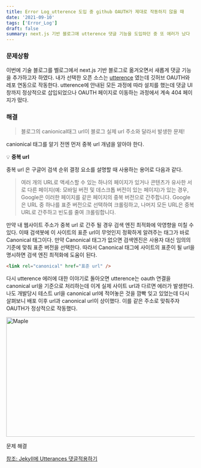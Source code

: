 ```yaml
---
title: Error Log_utterence 도입 중 github OAUTH가 제대로 작동하지 않을 때
date: '2021-09-10'
tags: ['Error_Log']
draft: false
summary: next.js 기반 블로그애 utterence 댓글 기능을 도입하던 중 또 에러가 났다
---
```


### 문제상황

이번에 기술 블로그를 벨로그에서 next.js 기반 블로그로 옮겨오면서 새롭게 댓글 기능을 추가하고자 하였다. 내가 선택한 오픈 소스는 [utterence](https://utteranc.es/) 였는데 깃허브 OAUTH와 레포 연동으로 작동한다. utterence에 안내된 모든 과정에 따라 설치를 했는데 댓글 UI창까지 정상적으로 삽입되었으나 OAUTH 페이지로 이동하는 과정에서 계속 404 페이지가 떴다.

### 해결

> 블로그의 canionical태그 url이 블로그 실제 url 주소와 달라서 발생한 문제!

canionical 태그를 알기 전엔 먼저 중복 url 개념을 알아야 한다.

💡 <b>중복 url</b>

중복 url 은 구글어 검색 순위 결정 요소를 설명할 때 사용하는 용어로 다음과 같다.

> 여러 개의 URL로 액세스할 수 있는 하나의 페이지가 있거나 콘텐츠가 유사한 서로 다른 페이지(예: 모바일 버전 및 데스크톱 버전이 있는 페이지)가 있는 경우, Google은 이러한 페이지를 같은 페이지의 중복 버전으로 간주합니다. Google은 URL 중 하나를 표준 버전으로 선택하여 크롤링하고, 나머지 모든 URL은 중복 URL로 간주하고 빈도를 줄여 크롤링합니다.

만약 내 웹사이트 주소가 중복 url 로 간주 될 경우 검색 엔진 최적화에 악영향을 미칠 수 있다. 이때 검색봇에 이 사이트의 표준 url이 무엇인지 정확하게 알려주는 태그가 바로 Canonical 태그이다. 만약 Canonical 태그가 없으면 검색엔진은 사용자 대신 임의의 기준에 맞춰 표준 버전을 선택한다. 따라서 Canonical 태그에 사이트의 표준이 될 url을 명시하면 검색 엔진 최적화에 도움이 된다.

```html
<link rel="canonical" href="표준 url" />
```

다시 utterence 에러에 대한 이야기로 돌아오면 utterence는 oauth 연결을 canonical url을 기준으로 처리하는데 이게 실제 사이트 url과 다르면 에러가 발생한다. 나도 개발당시 테스트 url을 canonical url에 적어놓은 것을 깜빡 잊고 있었는데 다시 살펴보니 배포 이후 url과 canonical url이 상이했다. 이를 같은 주소로 맞춰주자 OAUTH가 정상적으로 작동했다.

<Image alt="Maple" src="/static/images/blog/utterance.png" width="800" height="320" />

문제 해결

[참조: JekyII에 Utterances 댓글적용하기](https://www.hahwul.com/2020/08/08/jekyll-utterances/)

